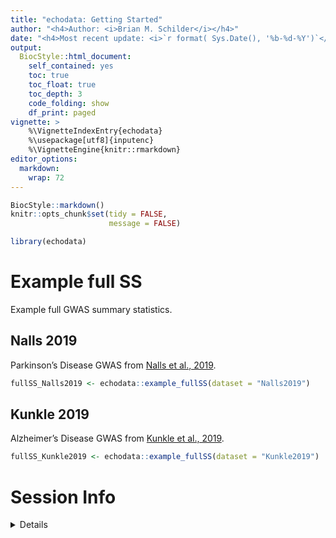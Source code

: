 ```yaml
---
title: "echodata: Getting Started" 
author: "<h4>Author: <i>Brian M. Schilder</i></h4>" 
date: "<h4>Most recent update: <i>`r format( Sys.Date(), '%b-%d-%Y')`</i></h4>"
output:
  BiocStyle::html_document:
    self_contained: yes
    toc: true
    toc_float: true
    toc_depth: 3
    code_folding: show
    df_print: paged
vignette: >
    %\VignetteIndexEntry{echodata} 
    %\usepackage[utf8]{inputenc}
    %\VignetteEngine{knitr::rmarkdown} 
editor_options: 
  markdown: 
    wrap: 72
---
```



```r
BiocStyle::markdown()
knitr::opts_chunk$set(tidy = FALSE,
                      message = FALSE)
```

```r
library(echodata)
```


# Example full SS

Example full GWAS summary statistics.

## Nalls 2019

Parkinson's Disease GWAS from
[Nalls et al., 2019](https://doi.org/10.1016/S1474-4422(19)30320-5). 

```r
fullSS_Nalls2019 <- echodata::example_fullSS(dataset = "Nalls2019")
```

## Kunkle 2019

Alzheimer's Disease GWAS from
[Kunkle et al., 2019](https://www.nature.com/articles/s41588-019-0358-2). 

```r
fullSS_Kunkle2019 <- echodata::example_fullSS(dataset = "Kunkle2019")
```


# Session Info 

<details> 

```r
utils::sessionInfo()
```

</details>  

